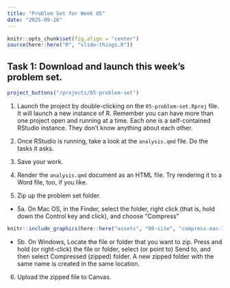 ```yaml
---
title: "Problem Set for Week 05"
date: "2025-09-26"
---
```


```r
knitr::opts_chunk$set(fig.align = "center")
source(here::here("R", "slide-things.R"))
```

## Task 1: Download and launch this week's problem set.

```r
project_buttons("/projects/05-problem-set")
```

1. Launch the project by double-clicking on the `05-problem-set.Rproj` file. It will launch a new instance of R. Remember you can have more than one project open and running at a time. Each one is a self-contained RStudio instance. They don't know anything about each other.

2. Once RStudio is running, take a look at the `analysis.qmd` file. Do the tasks it asks.

3. Save your work.

4. Render the `analysis.qmd` document as an HTML file. Try rendering it to a Word file, too, if you like.

5. Zip up the problem set folder.

- 5a. On Mac OS, in the Finder, select the folder, right click (that is, hold down the Control key and click), and choose "Compress"

```r
knitr::include_graphics(here::here("assets", "00-site", "compress-mac-1.png"), error = FALSE)
```

- 5b. On Windows, Locate the file or folder that you want to zip. Press and hold (or right-click) the file or folder, select (or point to) Send to, and then select Compressed (zipped) folder. A new zipped folder with the same name is created in the same location.

6. Upload the zipped file to Canvas.
